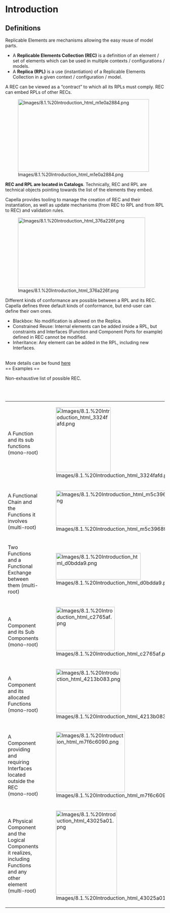 
= Introduction =

== Definitions ==

Replicable Elements are mechanisms allowing the easy reuse of model parts.


* A 	'''Replicable 	Elements Collection (REC)''' 	is a definition of an element / set of elements which can be used in 	multiple contexts / configurations / models.
* A '''Replica 	(RPL)''' 	is a use (instantiation) of a Replicable Elements Collection in a 	given context / configuration / model.

A REC can be viewed as a &ldquo;contract&rdquo; to which all its RPLs must comply. REC can embed RPLs of other RECs.


[[Image:Images/8.1.%20Introduction_html_m1e0a2884.png|414x229px]]


'''REC and RPL are located in Catalogs'''. Technically, REC and RPL are technical objects pointing towards the list of the elements they embed.


Capella provides tooling to manage the creation of REC and their instantiation, as well as update mechanisms (from REC to RPL and from RPL to REC) and validation rules.


[[Image:Images/8.1.%20Introduction_html_376a226f.png|402x222px]]


Different kinds of conformance are possible between a RPL and its REC. Capella defines three default kinds of conformance, but end-user can define their own ones.


* Blackbox: No modification is allowed on the Replica.
* Constrained Reuse: Internal elements can be added inside a RPL, but 	constraints and Interfaces (Function and Component Ports for 	example) defined in REC cannot be modified.
* Inheritance: Any element can be added in the RPL, including new 	Interfaces.
<br>
More details can be found [https://www.youtube.com/watch?v=h-ax61eVlxM here]
<br>
== Examples ==

Non-exhaustive list of possible REC.


<br>
<br>


{| border="1"
|-
| 
A 				Function and its sub functions <br>
(mono-root)


| 
[[Image:Images/8.1.%20Introduction_html_3324fafd.png|173x205px]]


|-
| 
A 				Functional Chain and the Functions it involves (multi-root)


| 
[[Image:Images/8.1.%20Introduction_html_m5c3968fa.png|392x111px]]


|-
| 
Two 				Functions and a Functional Exchange between them (multi-root)


| 
[[Image:Images/8.1.%20Introduction_html_d0bdda9.png|268x84px]]


|-
| 
A 				Component and its Sub Components (mono-root)


| 
[[Image:Images/8.1.%20Introduction_html_c2765af.png|186x138px]]


|-
| 
A 				Component and its allocated Functions (mono-root)


| 
[[Image:Images/8.1.%20Introduction_html_4213b083.png|205x140px]]


|-
| 
A 				Component providing and requiring Interfaces located outside the 				REC <br>
(mono-root)


| 
[[Image:Images/8.1.%20Introduction_html_m7f6c6090.png|218x191px]]


|-
| 
A 				Physical Component and the Logical Components it realizes, 				including Functions and any other element<br>
(multi-root)


| 
[[Image:Images/8.1.%20Introduction_html_43025a01.png|193x266px]]


|}  


